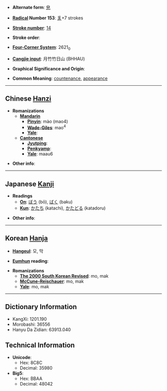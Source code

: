 * '''Alternate form''': [[皃]]

* '''[[Wiktionary:Chinese radical index| Radical]] Number 153''': [[Wiktionary:Chinese radical index 豸|豸]]+7 strokes

* '''[[Wiktionary:Chinese total strokes index|Stroke number]]''': [[Wiktionary:Chinese total strokes index 14|14]]

* '''Stroke order''': 

* '''[[Wiktionary:Chinese four corner index|Four-Corner System]]''': 2621<sub>0</sub>

* '''[[Wiktionary:Chinese Cangjie index|Cangjie input]]''': 月竹竹日山 (BHHAU)

* '''Graphical Significance and Origin''': 

* '''Common Meaning''': [[countenance]], [[appearance]]

----

== Chinese [[Hanzi]] ==

* '''Romanizations'''
** '''[[Mandarin]]'''
*** '''[[Pinyin]]''': mào (mao4)
*** '''[[Wade-Giles]]''': mao<sup>4</sup>
*** '''[[Yale]]''': 
** '''[[Cantonese]]'''
*** '''[[Jyutping]]''':
*** '''[[Penkyamp]]''': 
*** '''[[Yale]]''': maau6

* '''Other info''': 

----

== Japanese [[Kanji]] ==

* '''Readings'''
** '''[[On]]''': [[ぼう]] (bō), [[ばく]] (baku)
** '''[[Kun]]''': [[かたち]] (katachi), [[かたどる]] (katadoru)

* '''Other info''':  

----

== Korean [[Hanja]] ==

* '''[[Hangeul]]''': 모, 막

* '''[[Eumhun]] reading''': 

* '''Romanizations'''
** '''[[The 2000 South Korean Revised Romanization|The 2000 South Korean Revised]]''': mo, mak
** '''[[McCune-Reischauer]]''': mo, mak
** '''[[Yale]]''': mo, mak

----

== Dictionary Information ==

* KangXi: 1201.190
* Morobashi: 36556
* Hanyu Da Zidian: 63913.040

== Technical Information ==

* '''Unicode''':
** Hex: 8C8C
** Decimal: 35980
* '''Big5''':
** Hex: BBAA
** Decimal: 48042